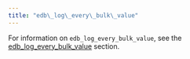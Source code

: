 ```yaml
---
title: "edb\_log\_every\_bulk\_value"
---
```


For information on `edb_log_every_bulk_value`, see the [edb_log_every_bulk_value](edb_log_every_bulk_value_1) section.
